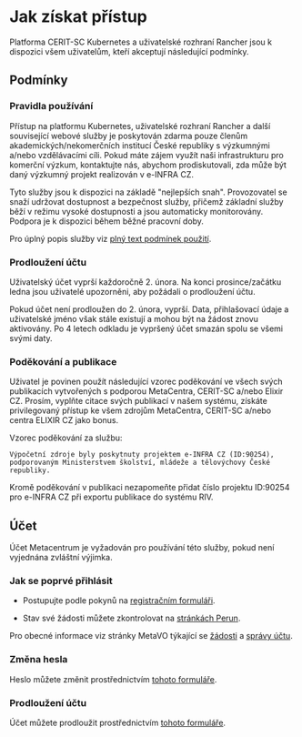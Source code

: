 
# Jak získat přístup

Platforma CERIT-SC Kubernetes a uživatelské rozhraní Rancher jsou k dispozici všem uživatelům, kteří akceptují následující podmínky.

## Podmínky

### Pravidla používání

Přístup na platformu Kubernetes, uživatelské rozhraní Rancher a další související webové služby je poskytován zdarma pouze členům akademických/nekomerčních institucí České republiky s výzkumnými a/nebo vzdělávacími cíli. Pokud máte zájem využít naši infrastrukturu pro komerční výzkum, kontaktujte nás, abychom prodiskutovali, zda může být daný výzkumný projekt realizován v e-INFRA CZ.

Tyto služby jsou k dispozici na základě "nejlepších snah". Provozovatel se snaží udržovat dostupnost a bezpečnost služby, přičemž základní služby běží v režimu vysoké dostupnosti a jsou automaticky monitorovány. Podpora je k dispozici během běžné pracovní doby.

Pro úplný popis služby viz [plný text podmínek použití](https://www.metacentrum.cz/en/about/rules/).

### Prodloužení účtu

Uživatelský účet vyprší každoročně 2. února. Na konci prosince/začátku ledna jsou uživatelé upozorněni, aby požádali o prodloužení účtu.

Pokud účet není prodloužen do 2. února, vyprší. Data, přihlašovací údaje a uživatelské jméno však stále existují a mohou být na žádost znovu aktivovány. Po 4 letech odkladu je vypršený účet smazán spolu se všemi svými daty.

### Poděkování a publikace

Uživatel je povinen použít následující vzorec poděkování ve všech svých publikacích vytvořených s podporou MetaCentra, CERIT-SC a/nebo Elixir CZ. Prosím, vyplňte citace svých publikací v našem systému, získáte privilegovaný přístup ke všem zdrojům MetaCentra, CERIT-SC a/nebo centra ELIXIR CZ jako bonus.

Vzorec poděkování za službu:

```
Výpočetní zdroje byly poskytnuty projektem e-INFRA CZ (ID:90254),
podporovaným Ministerstvem školství, mládeže a tělovýchovy České republiky.
```

<Callout type="info">
Kromě poděkování v publikaci nezapomeňte přidat číslo projektu ID:90254 pro e-INFRA CZ při exportu publikace do systému RIV.
</Callout>

## Účet

Účet Metacentrum je vyžadován pro používání této služby, pokud není vyjednána zvláštní výjimka.

### Jak se poprvé přihlásit

* Postupujte podle pokynů na [registračním formuláři](https://metavo.metacentrum.cz/en/application/form).

* Stav své žádosti můžete zkontrolovat na [stránkách Perun](https://metavo.metacentrum.cz/en/application/statecheck).

Pro obecné informace viz stránky MetaVO týkající se [žádosti](https://metavo.metacentrum.cz/en/application/index.html) a [správy účtu](https://metavo.metacentrum.cz/en/myaccount/index.html).

### Změna hesla

Heslo můžete změnit prostřednictvím [tohoto formuláře](https://metavo.metacentrum.cz/en/myaccount/heslo.html).

### Prodloužení účtu

Účet můžete prodloužit prostřednictvím [tohoto formuláře](https://metavo.metacentrum.cz/en/myaccount/prodlouzeni).
